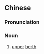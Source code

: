 {{also|上铺}}
==Chinese==
{{zh-forms|s=上铺}}

===Pronunciation===
{{zh-pron
|m=shàngpù
|c=soeng6 pou1
|cat=n
}}

===Noun===
{{zh-noun}}

# [[upper]] [[berth]]
